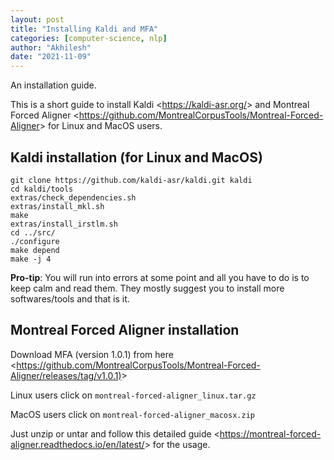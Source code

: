 ```yaml
---
layout: post
title: "Installing Kaldi and MFA"
categories: [computer-science, nlp]
author: "Akhilesh"
date: "2021-11-09"
---
```


An installation guide.

This is a short guide to install Kaldi <[https://kaldi-asr.org/](https://kaldi-asr.org/)> and Montreal Forced Aligner <[https://github.com/MontrealCorpusTools/Montreal-Forced-Aligner](https://github.com/MontrealCorpusTools/Montreal-Forced-Aligner)> for Linux and MacOS users.

## Kaldi installation (for Linux and MacOS)

```
git clone https://github.com/kaldi-asr/kaldi.git kaldi
cd kaldi/tools
extras/check_dependencies.sh
extras/install_mkl.sh
make
extras/install_irstlm.sh
cd ../src/
./configure
make depend
make -j 4
```

**Pro-tip**: You will run into errors at some point and all you have to do is to keep calm and read them. They mostly suggest you to install more softwares/tools and that is it.

## Montreal Forced Aligner installation

Download MFA (version 1.0.1) from here <[https://github.com/MontrealCorpusTools/Montreal-Forced-Aligner/releases/tag/v1.0.1)](https://github.com/MontrealCorpusTools/Montreal-Forced-Aligner/releases/tag/v1.0.1)>

Linux users click on `montreal-forced-aligner_linux.tar.gz`

MacOS users click on `montreal-forced-aligner_macosx.zip`

Just unzip or untar and follow this detailed guide <[https://montreal-forced-aligner.readthedocs.io/en/latest/](https://montreal-forced-aligner.readthedocs.io/en/latest/)> for the usage.
